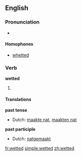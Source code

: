 ==English==

===Pronunciation===
* {{IPA|/ˈwɛtəd/}}

====Homophones====
* [[whetted]]

===Verb===
'''wetted'''

# {{past of| to [[wet]]}}

====Translations====
'''past tense'''
* Dutch: [[maakte nat]], [[maakten nat]]
'''past participle'''
* Dutch: [[natgemaakt]]

[[fr:wetted]]
[[simple:wetted]]
[[zh:wetted]]